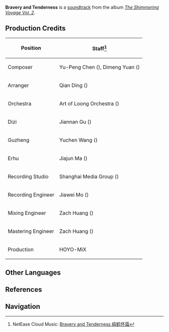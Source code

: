 {{Soundtrack Infobox
|title          =
|image          = The Shimmering Voyage Vol 2.png
|album          = The Shimmering Voyage Vol. 2
|disc           = 3
|number         = 34
|featured       =
|featured2      =
|featured3      =
|featured_disc  =
|featured_disc2 =
|featured_disc3 =
|youtube_id     = VyHfsdapJtc
|spotify_id     = 3qQA6ldKjzzKXpNT0U3pE3
|played_in      = Archon Quest
|during         = Animated cutscene in ''[[Where the Heart Finds Rest]]''
|domain         =
|previous       = The Liyue Romans-Fleuves
|next           = Rumble of Thunder
}}
'''Bravery and Tenderness''' is a [[soundtrack]] from the album ''[[The Shimmering Voyage Vol. 2]]''.

==Production Credits==
{| class="wikitable" style="text-align:left; height:0.5em"
! Position
! Staff<ref>NetEase Cloud Music: [https://music.163.com/#/song?id=1973619550 Bravery and Tenderness 缟鹤怀霜]</ref>
|-
! Composer
| Yu-Peng Chen ({{zh|陈致逸}}), Dimeng Yuan ({{zh|苑迪萌 }})
|-
! Arranger
| Qian Ding ({{zh|丁谦}})
|-
! Orchestra
| Art of Loong Orchestra ({{zh|龙之艺交响乐团}})
|-
! Dizi
| Jiannan Gu ({{zh|顾剑楠}})
|-
! Guzheng
| Yuchen Wang ({{zh|王宇宸}})
|-
! Erhu
| Jiajun Ma ({{zh|马稼骏}})
|-
! Recording Studio
| Shanghai Media Group ({{zh|上海广播大厦}})
|-
! Recording Engineer
| Jiawei Mo ({{zh|莫家伟}})
|-
! Mixing Engineer
| Zach Huang ({{zh|黄巍}})
|-
! Mastering Engineer
| Zach Huang ({{zh|黄巍}})
|-
! Production
| HOYO-MiX
|}
<!--
==Videos==
<gallery>
</gallery>

==Trivia==
-->

==Other Languages==
{{Other Languages
|en      = Bravery and Tenderness
|zhs     = 缟鹤怀霜
|zhs_rm  = Gǎohè Huái Shuāng
|zh_tl   = The White Crane Reminisces About the Frost
|ja      = 縞鶴懐霜
|ja_rm   = Koukaku Kaisou
|ja_tl   = The White Crane Reminisces About the Frost{{Sino|ja}}
|tr      = 
|tr_tl   = 
|it      = 
|it_tl   = 
}}

==References==
{{Reflist}}

==Navigation==
{{Soundtrack Navbox|The Shimmering Voyage}}